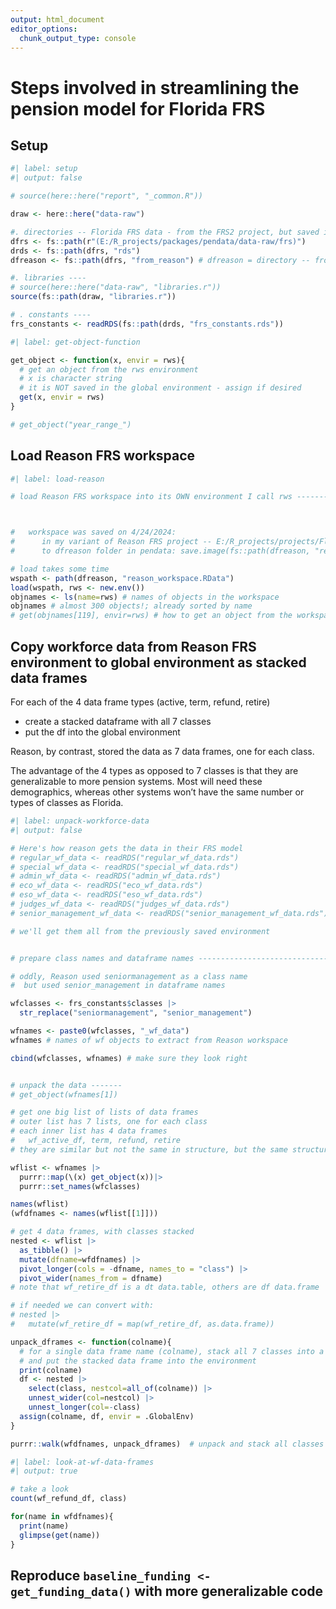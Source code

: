 ```yaml
---
output: html_document
editor_options: 
  chunk_output_type: console
---
```


# Steps involved in streamlining the pension model for Florida FRS

## Setup

```r
#| label: setup
#| output: false

# source(here::here("report", "_common.R"))

draw <- here::here("data-raw")

#. directories -- Florida FRS data - from the FRS2 project, but saved in the pendata project ----
dfrs <- fs::path(r"(E:/R_projects/packages/pendata/data-raw/frs)")
drds <- fs::path(dfrs, "rds")
dfreason <- fs::path(dfrs, "from_reason") # dfreason = directory -- from reason

#. libraries ----
# source(here::here("data-raw", "libraries.r"))
source(fs::path(draw, "libraries.r"))

# . constants ----
frs_constants <- readRDS(fs::path(drds, "frs_constants.rds"))

```


```r
#| label: get-object-function

get_object <- function(x, envir = rws){
  # get an object from the rws environment
  # x is character string
  # it is NOT saved in the global environment - assign if desired
  get(x, envir = rws)
}

# get_object("year_range_")

```


## Load Reason FRS workspace

```r
#| label: load-reason

# load Reason FRS workspace into its OWN environment I call rws ------------------------------



#   workspace was saved on 4/24/2024:
#      in my variant of Reason FRS project -- E:/R_projects/projects/Florida-FRS-main_v2/boyd_save_to_pendata.R
#      to dfreason folder in pendata: save.image(fs::path(dfreason, "reason_workspace.RData"))

# load takes some time
wspath <- path(dfreason, "reason_workspace.RData")
load(wspath, rws <- new.env())
objnames <- ls(name=rws) # names of objects in the workspace
objnames # almost 300 objects!; already sorted by name
# get(objnames[119], envir=rws) # how to get an object from the workspace

```



## Copy workforce data from Reason FRS environment to global environment as stacked data frames

For each of the 4 data frame types (active, term, refund, retire)

-   create a stacked dataframe with all 7 classes
-   put the df into the global environment

Reason, by contrast, stored the data as 7 data frames, one for each class.

The advantage of the 4 types as opposed to 7 classes is that they are generalizable to more pension systems. Most will need these demographics, whereas other systems won't have the same number or types of classes as Florida.

```r
#| label: unpack-workforce-data
#| output: false

# Here's how reason gets the data in their FRS model
# regular_wf_data <- readRDS("regular_wf_data.rds")
# special_wf_data <- readRDS("special_wf_data.rds")
# admin_wf_data <- readRDS("admin_wf_data.rds")
# eco_wf_data <- readRDS("eco_wf_data.rds")
# eso_wf_data <- readRDS("eso_wf_data.rds")
# judges_wf_data <- readRDS("judges_wf_data.rds")
# senior_management_wf_data <- readRDS("senior_management_wf_data.rds")

# we'll get them all from the previously saved environment


# prepare class names and dataframe names ---------------------------------

# oddly, Reason used seniormanagement as a class name
#  but used senior_management in dataframe names

wfclasses <- frs_constants$classes |>
  str_replace("seniormanagement", "senior_management")

wfnames <- paste0(wfclasses, "_wf_data")
wfnames # names of wf objects to extract from Reason workspace

cbind(wfclasses, wfnames) # make sure they look right


# unpack the data -------
# get_object(wfnames[1])

# get one big list of lists of data frames
# outer list has 7 lists, one for each class
# each inner list has 4 data frames
#   wf_active_df, term, refund, retire
# they are similar but not the same in structure, but the same structure for each class

wflist <- wfnames |>
  purrr::map(\(x) get_object(x))|>
  purrr::set_names(wfclasses)

names(wflist)
(wfdfnames <- names(wflist[[1]]))

# get 4 data frames, with classes stacked
nested <- wflist |>
  as_tibble() |>
  mutate(dfname=wfdfnames) |>
  pivot_longer(cols = -dfname, names_to = "class") |>
  pivot_wider(names_from = dfname)
# note that wf_retire_df is a dt data.table, others are df data.frame

# if needed we can convert with:
# nested |>
#   mutate(wf_retire_df = map(wf_retire_df, as.data.frame))

unpack_dframes <- function(colname){
  # for a single data frame name (colname), stack all 7 classes into a single data frame
  # and put the stacked data frame into the environment
  print(colname)
  df <- nested |>
    select(class, nestcol=all_of(colname)) |>
    unnest_wider(col=nestcol) |>
    unnest_longer(col=-class)
  assign(colname, df, envir = .GlobalEnv)
}

purrr::walk(wfdfnames, unpack_dframes)  # unpack and stack all classes for each of the 4 data frames

```


```r
#| label: look-at-wf-data-frames
#| output: true

# take a look
count(wf_refund_df, class)

for(name in wfdfnames){
  print(name)
  glimpse(get(name))
} 

```


## Reproduce `baseline_funding <- get_funding_data()` with more generalizable code

```r

```

